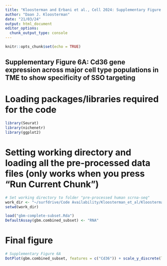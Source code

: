 ```yaml
---
title: "Kloosterman and Erbani et al., Cell 2024: Supplementary Figure 6A"
author: "Daan J. Kloosterman"
date: "21/03/24"
output: html_document
editor_options: 
  chunk_output_type: console
---
```


```r
knitr::opts_chunk$set(echo = TRUE)
```


## Supplementary Figure 6A: Cd36 gene expression across major cell type populations in TME to show specificity of SSO targeting

# Loading packages/libraries required for the code
```r
library(Seurat)
library(nichenetr)
library(ggplot2)
```

# Setting working directory and loading all the pre-processed data files (only works when you press "Run Current Chunk")

```r
# Set working directory to folder "pre-processed human scrna-seq" 
work_dir <- "~/surfdrive/Code Availability/Kloosterman_et_al/Kloosterman et al. 2024 - data availibility/GEO Data - processed/scrna-seq"
setwd(work_dir)

load("gbm-complete-subset.Rda")
DefaultAssay(gbm.combined_subset) <- "RNA"
```

# Final figure

```r
# Supplementary Figure 6A 
DotPlot(gbm.combined_subset, features = c("Cd36")) + scale_y_discrete(limits = rev(levels(Idents(gbm.combined_subset))))
```
